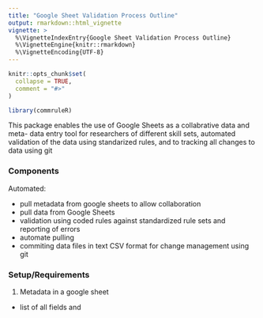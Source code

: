 ```yaml
---
title: "Google Sheet Validation Process Outline"
output: rmarkdown::html_vignette
vignette: >
  %\VignetteIndexEntry{Google Sheet Validation Process Outline}
  %\VignetteEngine{knitr::rmarkdown}
  %\VignetteEncoding{UTF-8}
---
```


```r
knitr::opts_chunk$set(
  collapse = TRUE,
  comment = "#>"
)
```

```r
library(commruleR)
```

This package enables the use of Google Sheets as a collabrative data and meta-
data entry tool  for researchers of different skill sets, 
automated validation of the data using standarized rules, and 
to tracking all changes to data using git


### Components

Automated: 

- pull metadata from google sheets to allow collaboration
- pull data from Google Sheets
- validation using coded rules against standardized rule sets and reporting of errors
- automate pulling 
- commiting data files in text CSV format for change management using git

### Setup/Requirements

1. Metadata in a google sheet

- list of all fields and 
